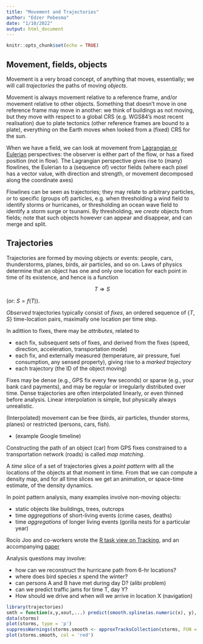 ```yaml
---
title: "Movement and Trajectories"
author: "Edzer Pebesma"
date: "1/10/2022"
output: html_document
---
```


```r
knitr::opts_chunk$set(echo = TRUE)
```

## Movement, fields, objects

Movement is a very broad concept, of anything that moves, essentially; we will call _trajectories_ the paths of moving _objects_.

Movement is always movement relative to a reference frame, and/or movement relative to other objects. Something that doesn't move in one reference frame may move in another: we think of buildings as not moving, but they move with respect to a global CRS (e.g. WGS84's most recent realisation) due to plate tectonics (other reference frames are bound to a plate), everything on the Earth moves when looked from a (fixed) CRS for the sun.

When we have a field, we can look at movement from [Lagrangian or Eulerian](https://en.wikipedia.org/wiki/Lagrangian_and_Eulerian_specification_of_the_flow_field) perspectives: the observer is either part of the flow, or has a fixed position (not in flow). The Lagrangian perspective gives rise to (many) flowlines, the Eulerian to a (sequence of) vector fields (where each pixel has a vector value, with direction and strength, or movement decomposed along the coordinate axes)

Flowlines can be seen as trajectories; they may relate to arbitrary particles, or to specific (groups of) particles, e.g. when thresholding a wind field to identify storms or hurricanes, or thresholding an ocean wave field to identify a storm surge or tsunami. By thresholding, we _create_ objects from fields; note that such objects however can appear and disappear, and can merge and split.

## Trajectories

Trajectories are formed by moving objects or events: people, cars, thunderstorms, planes, birds, air particles, and so on. Laws of physics determine that an object has one and only one location for each point in time of its existence, and hence is a function 

$$T \Rightarrow S$$ 

(or: $S = f(T)$).

_Observed_ trajectories typically consist of _fixes_, an ordered sequence of $\{T,S\}$ time-location pairs, maximally one location per time step.

In adittion to fixes, there may be _attributes_, related to

* each fix, subsequent sets of fixes, and derived from the fixes (speed, direction, acceleration, transportation mode)
* each fix, and externally measured (temperature, air pressure, fuel consumption, any sensed property), giving rise to a _marked trajectory_
* each trajectory (the ID of the object moving)

Fixes may be dense (e.g., GPS fix every few seconds) or sparse (e.g., your bank card payments), and may be regular or irregularly distributed over time. Dense trajectories are often interpolated linearly, or even
thinned before analysis. Linear interpolation is simple, but physically always unrealistic.

(Interpolated) movement can be free (birds, air particles, thunder storms, planes) or restricted (persons, cars, fish). 

* (example Google timeline)

Constructing the path of an object (car) from GPS fixes constrained to a transportation network (roads) is called _map matching_.

A _time slice_ of a set of trajectories gives a _point pattern_ with all the locations of the objects at that moment in time. From that we can compute a density map, and for all time slices we get an animation, or space-time estimate, of the density dynamics.

In point pattern analysis, many examples involve non-moving objects:

* static objects like buildings, trees, outcrops
* time _aggregations_ of short-living events (crime cases, deaths)
* time _aggregations_ of longer living events (gorilla nests for a particular year)

Rocío Joo and co-workers wrote the [R task view on Tracking](https://cran.r-project.org/web/views/Tracking.html), and an accompanying [paper](https://besjournals.onlinelibrary.wiley.com/doi/10.1111/1365-2656.13116)

Analysis questions may involve:

* how can we reconstruct the hurricane path from 6-hr locations?
* where does bird species $x$ spend the winter?
* can persons A and B have met during day D? (alibi problem)
* can we predict traffic jams for time T, day Y?
* How should we drive and when will we arrive in location X (navigation)

```r
library(trajectories)
smth = function(x,y,xout,...) predict(smooth.spline(as.numeric(x), y), as.numeric(xout))
data(storms)
plot(storms, type = 'p')
suppressWarnings(storms.smooth <- approxTracksCollection(storms, FUN = smth, n = 200))
plot(storms.smooth, col = 'red')
```
